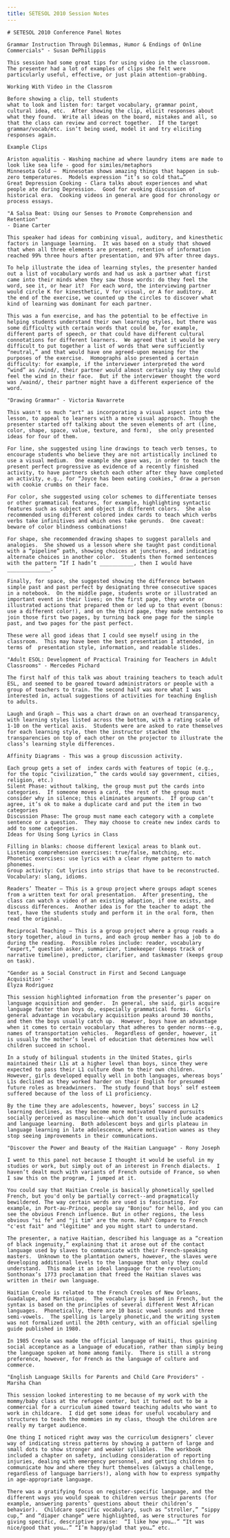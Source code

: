 ```yaml
---
title: SETESOL 2010 Session Notes
---
```


<BaseLayout title={frontmatter.title} current="/academic-materials">
    <HeaderBlock />

    # SETESOL 2010 Conference Panel Notes

    Grammar Instruction Through Dilemmas, Humor & Endings of Online Commercials" - Susan DePhilippis

    This session had some great tips for using video in the classroom.  The presenter had a lot of examples of clips she felt were particularly useful, effective, or just plain attention-grabbing.

    Working With Video in the Classrom

    Before showing a clip, tell students
    what to look and listen for: target vocabulary, grammar point, cultural idea, etc.  After showing the clip, elicit responses about what they found.  Write all ideas on the board, mistakes and all, so that the class can review and correct together.  If the target grammar/vocab/etc. isn’t being used, model it and try eliciting responses again.

    Example Clips

    Ariston aqualitis - Washing machine ad where laundry items are made to look like sea life - good for similes/metaphors
    Minnesota Cold –  Minnesotan shows amazing things that happen in sub-zero temperatures.  Models expression “it’s so cold that…”
    Great Depression Cooking - Clara talks about experiences and what people ate during Depression.  Good for evoking discussion of historical era.  Cooking videos in general are good for chronology or process essays.

    "A Salsa Beat: Using our Senses to Promote Comprehension and Retention"
    - Diane Carter

    This speaker had ideas for combining visual, auditory, and kinesthetic factors in language learning.  It was based on a study that showed that when all three elements are present, retention of information reached 99% three hours after presentation, and 97% after three days.

    To help illustrate the idea of learning styles, the presenter handed out a list of vocabulary words and had us ask a partner what first came into their minds when they saw those words: do they feel the word, see it, or hear it?  For each word, the interviewing partner would circle K for kinesthetic, V for visual, or A for auditory.  At the end of the exercise, we counted up the circles to discover what kind of learning was dominant for each partner.

    This was a fun exercise, and has the potential to be effective in helping students understand their own learning styles, but there was some difficulty with certain words that could be, for example, different parts of speech, or that could have different cultural connotations for different learners.  We agreed that it would be very difficult to put together a list of words that were sufficiently “neutral,” and that would have one agreed-upon meaning for the purposes of the exercise.  Homographs also presented a certain difficulty: for example, if the interviewer interpreted the word “wind” as /wind/, their partner would almost certainly say they could feel the wind in their face.  But if the interviewer thought the word was /waind/, their partner might have a different experience of the word.

    "Drawing Grammar" - Victoria Navarrete

    This wasn't so much "art" as incorporating a visual aspect into the lesson, to appeal to learners with a more visual approach. Though the presenter started off talking about the seven elements of art (line, color, shape, space, value, texture, and form),  she only presented ideas for four of them.

    For line, she suggested using line drawings to teach verb tenses, to encourage students who believe they are not artistically inclined to use a visual medium.  One example she gave was, in order to teach the present perfect progressive as evidence of a recently finished activity, to have partners sketch each other after they have completed an activity, e.g., for “Joyce has been eating cookies,” draw a person with cookie crumbs on their face.

    For color, she suggested using color schemes to differentiate tenses or other grammatical features, for example, highlighting syntactic features such as subject and object in different colors.  She also recommended using different colored index cards to teach which verbs verbs take infinitives and which ones take gerunds.  One caveat: beware of color blindness combinations!

    For shape, she recommended drawing shapes to suggest parallels and analogies.  She showed us a lesson where she taught past conditional with a “pipeline” path, showing choices at junctures, and indicating alternate choices in another color.  Students then formed sentences with the pattern “If I hadn’t ___________, then I would have ______________.”

    Finally, for space, she suggested showing the difference between simple past and past perfect by designating three consecutive spaces in a notebook.  On the middle page, students wrote or illustrated an important event in their lives; on the first page, they wrote or illustrated actions that prepared them or led up to that event (bonus: use a different color!), and on the third page, they made sentences to join those first two pages, by turning back one page for the simple past, and two pages for the past perfect.

    These were all good ideas that I could see myself using in the classroom.  This may have been the best presentation I attended, in terms of  presentation style, information, and readable slides.

    "Adult ESOL: Development of Practical Training for Teachers in Adult Classrooms" - Mercedes Pichard

    The first half of this talk was about training teachers to teach adult ESL, and seemed to be geared toward administrators or people with a group of teachers to train. The second half was more what I was interested in, actual suggestions of activities for teaching English to adults.

    Laugh and Graph – This was a chart drawn on an overhead transparency, with learning styles listed across the bottom, with a rating scale of 1-10 on the vertical axis.  Students were are asked to rate themselves for each learning style, then the instructor stacked the transparencies on top of each other on the projector to illustrate the class’s learning style differences.

    Affinity Diagrams - This was a group discussion activity.

    Each group gets a set of  index cards with features of topic (e.g., for the topic “civilization,” the cards would say government, cities, religion, etc.)
    Silent Phase: without talking, the group must put the cards into categories.  If someone moves a card, the rest of the group must consider why in silence; this eliminates arguments.  If group can’t agree, it’s ok to make a duplicate card and put the item in two categories
    Discussion Phase: The group must name each category with a complete sentence or a question.  They may choose to create new index cards to add to some categories.
    Ideas for Using Song Lyrics in Class

    Filling in blanks: choose different lexical areas to blank out.
    Listening comprehension exercises: true/false, matching, etc.
    Phonetic exercises: use lyrics with a clear rhyme pattern to match phonemes.
    Group activity: Cut lyrics into strips that have to be reconstructed.
    Vocabulary: slang, idioms.

    Readers’ Theater – This is a group project where groups adapt scenes from a written text for oral presentation.  After presenting, the class can watch a video of an existing adaption, if one exists, and discuss differences.  Another idea is for the teacher to adapt the text, have the students study and perform it in the oral form, then read the original.

    Reciprocal Teaching – This is a group project where a group reads a story together, aloud in turns, and each group member has a job to do during the reading.  Possible roles include: reader, vocabulary “expert,” question asker, summarizer, timekeeper (keeps track of narrative timeline), predictor, clarifier, and taskmaster (keeps group on task).

    "Gender as a Social Construct in First and Second Language Acquisition" -
    Elyza Rodriguez

    This session highlighted information from the presenter’s paper on language acquisition and gender.  In general, she said, girls acquire language faster than boys do, especially grammatical forms.  Girls’ general advantage in vocabulary acquisition peaks around 30 months, and then the boys usually catch up.  However, boys have an advantage when it comes to certain vocabulary that adheres to gender norms--e.g, names of transportation vehicles.  Regardless of gender, however, it is usually the mother’s level of education that determines how well children succeed in school.

    In a study of bilingual students in the United States, girls maintained their L1s at a higher level than boys, since they were expected to pass their L1 culture down to their own children.  However, girls developed equally well in both languages, whereas boys’ L1s declined as they worked harder on their English for presumed future roles as breadwinners.  The study found that boys’ self esteem suffered because of the loss of L1 proficiency.

    By the time they are adolescents, however, boys’ success in L2 learning declines, as they become more motivated toward pursuits socially perceived as masculine--which don’t usually include academics and language learning.  Both adolescent boys and girls plateau in language learning in late adolescence, where motivation wanes as they stop seeing improvements in their communications.

    "Discover the Power and Beauty of the Haitian Language" - Rony Joseph

    I went to this panel not because I thought it would be useful in my studies or work, but simply out of an interest in French dialects.  I haven’t dealt much with variants of French outside of France, so when I saw this on the program, I jumped at it.

    You could say that Haitian Creole is basically phonetically spelled French, but you'd only be partially correct--and pragmatically bewildered. The way certain words are used is fascinating. For example, in Port-au-Prince, people say "Bonjou" for hello, and you can see the obvious French influence. But in other regions, the less obvious "si fe" and "ji tim" are the norm. Huh? Compare to French "c'est fait" and "légitime" and you might start to understand.

    The presenter, a native Haitian, described his language as a “creation of black ingenuity,” explaining that it arose out of the contact language used by slaves to communicate with their French-speaking masters.  Unknown to the plantation owners, however, the slaves were developing additional levels to the language that only they could understand.  This made it an ideal language for the revolution; Sonthonax’s 1773 proclamation that freed the Haitian slaves was written in their own language.

    Haitian Creole is related to the French Creoles of New Orleans, Guadalupe, and Martinique.  The vocabulary is based in French, but the syntax is based on the principles of several different West African languages.  Phonetically, there are 10 basic vowel sounds and three semi-vowels.  The spelling is largely phonetic,and the writing system was not formalized until the 20th century, with an official spelling guide published in 1980.

    In 1985 Creole was made the official language of Haiti, thus gaining social acceptance as a language of education, rather than simply being the language spoken at home among family.  There is still a strong preference, however, for French as the language of culture and commerce.

    "English Language Skills for Parents and Child Care Providers" - Marsha Chan

    This session looked interesting to me because of my work with the mommy/baby class at the refugee center, but it turned out to be a commercial for a curriculum aimed toward teaching adults who want to work in childcare.  I did get some ideas for useful vocabulary and structures to teach the mommies in my class, though the children are really my target audience.

    One thing I noticed right away was the curriculum designers’ clever way of indicating stress patterns by showing a pattern of large and small dots to show stronger and weaker syllables.  The workbook included a chapter on safety, including consideration of reporting injuries, dealing with emergency personnel, and getting children to communicate how and where they hurt themselves (always a challenge, regardless of language barriers!), along with how to express sympathy in age-appropriate language.

    There was a gratifying focus on register-specific language, and the different ways you would speak to children versus their parents (for example, answering parents’ questions about their children’s behavior).  Childcare specific vocabulary, such as “stroller,” “sippy cup,” and “diaper change” were highlighted, as were structures for giving specific, descriptive praise:  “I like how you….” “It was nice/good that you….” “I’m happy/glad that you…” etc.
</BaseLayout>
